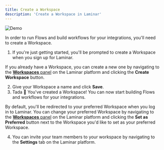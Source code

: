 ```yaml
---
title: Create a Workspace
description: 'Create a Workspace in Laminar'
---
```


![Demo](https://github.com/laminar-run/public-assets/blob/main/Workspace.gif?raw=true)

In order to run Flows and build workflows for your integrations, you'll need to create a Workspace.

1. If you're just getting started, you'll be prompted to create a Workspace when you sign up for Laminar.

If you already have a Workspace, you can create a new one by navigating to the [**Workspaces** panel](https://app.laminar.run/workspaces) on the Laminar platform and clicking the **Create Workspace** button.

2. Give your Workspace a name and click **Save**.
3. Tada 🎉 You've created a Workspace! You can now start building Flows and workflows for your integrations.

By default, you'll be redirected to your preferred Workspace when you log in to Laminar. You can change your preferred Workspace by navigating to the [**Workspaces** panel](https://app.laminar.run/workspaces) on the Laminar platform and clicking the **Set as Preferred** button next to the Workspace you'd like to set as your preferred Workspace.

4. You can invite your team members to your workspace by navigating to the **Settings** tab on the Laminar platform.
